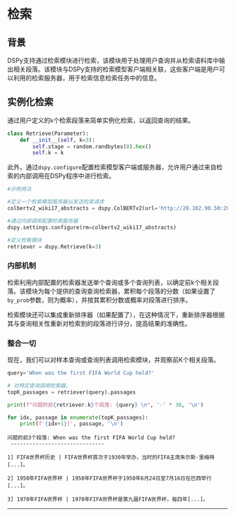 
# 检索

## 背景
DSPy支持通过检索模块进行检索，该模块用于处理用户查询并从检索语料库中输出相关段落。该模块与DSPy支持的检索模型客户端相关联，这些客户端是用户可以利用的检索服务器，用于检索信息检索任务中的信息。

## 实例化检索

通过用户定义的`k`个检索段落来简单实例化检索，以返回查询的结果。

```python
class Retrieve(Parameter):
    def __init__(self, k=3):
        self.stage = random.randbytes(8).hex()
        self.k = k
```

此外，通过`dspy.configure`配置检索模型客户端或服务器，允许用户通过来自检索的内部调用在DSPy程序中进行检索。

```python
#示例用法

#定义一个检索模型服务器以发送检索请求
colbertv2_wiki17_abstracts = dspy.ColBERTv2(url='http://20.102.90.50:2017/wiki17_abstracts')

#通过内部调用配置检索服务器
dspy.settings.configure(rm=colbertv2_wiki17_abstracts)

#定义检索模块
retriever = dspy.Retrieve(k=3)
```

### 内部机制

检索利用内部配置的检索器发送单个查询或多个查询列表，以确定前k个相关段落。该模块为每个提供的查询查询检索器，累积每个段落的分数（如果设置了`by_prob`参数，则为概率），并按其累积分数或概率对段落进行排序。

检索模块还可以集成重新排序器（如果配置了），在这种情况下，重新排序器根据其与查询相关性重新对检索到的段落进行评分，提高结果的准确性。

### 整合一切

现在，我们可以对样本查询或查询列表调用检索模块，并观察前K个相关段落。

```python
query='When was the first FIFA World Cup held?'

# 对特定查询调用检索器。
topK_passages = retriever(query).passages

print(f"问题的前{retriever.k}个段落: {query} \n", '-' * 30, '\n')

for idx, passage in enumerate(topK_passages):
    print(f'{idx+1}]', passage, '\n')
```

```
问题的前3个段落: When was the first FIFA World Cup held? 
 ------------------------------ 

1] FIFA世界杯历史 | FIFA世界杯首次于1930年举办，当时的FIFA主席朱尔斯·里梅特[...]。

2] 1950年FIFA世界杯 | 1950年FIFA世界杯于1950年6月24日至7月16日在巴西举行[...]。

3] 1970年FIFA世界杯 | 1970年FIFA世界杯是第九届FIFA世界杯，每四年[...]。
```

***

<AuthorDetails name="Arnav Singhvi"/>